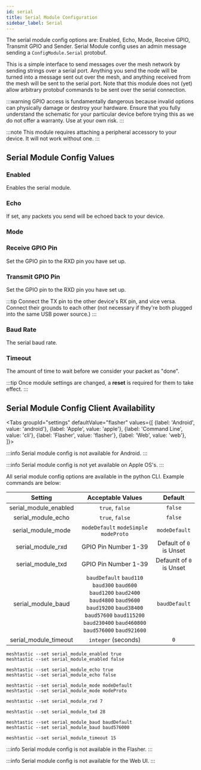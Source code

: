 ```yaml
---
id: serial
title: Serial Module Configuration
sidebar_label: Serial
---
```



The serial module config options are: Enabled, Echo, Mode, Receive GPIO, Transmit GPIO and Sender.  Serial Module config uses an admin message sending a `ConfigModule.Serial` protobuf.

This is a simple interface to send messages over the mesh network by sending strings over a serial port. Anything you send the node will be turned into a message sent out over the mesh, and anything received from the mesh will be sent to the serial port. Note that this module does not (yet) allow arbitrary protobuf commands to be sent over the serial connection.

:::warning
GPIO access is fundamentally dangerous because invalid options can physically damage or destroy your hardware. Ensure that you fully understand the schematic for your particular device before trying this as we do not offer a warranty. Use at your own risk.
:::

:::note
This module requires attaching a peripheral accessory to your device. It will not work without one.
:::

## Serial Module Config Values

### Enabled

Enables the serial module.

### Echo

If set, any packets you send will be echoed back to your device.

### Mode

### Receive GPIO Pin

Set the GPIO pin to the RXD pin you have set up.

### Transmit GPIO Pin

Set the GPIO pin to the RXD pin you have set up.

:::tip
Connect the TX pin to the other device's RX pin, and vice versa. Connect their grounds to each other (not necessary if they're both plugged into the same USB power source.)
:::

### Baud Rate

The serial baud rate.

### Timeout

The amount of time to wait before we consider your packet as "done".

:::tip
Once module settings are changed, a **reset** is required for them to take effect.
:::

## Serial Module Config Client Availability

<Tabs
groupId="settings"
defaultValue="flasher"
values={[
{label: 'Android', value: 'android'},
{label: 'Apple', value: 'apple'},
{label: 'Command Line', value: 'cli'},
{label: 'Flasher', value: 'flasher'},
{label: 'Web', value: 'web'},
]}>
<TabItem value="android">

:::info
Serial module config is not available for Android.
:::

</TabItem>
<TabItem value="apple">

:::info
Serial module config is not yet available on Apple OS's.
:::

</TabItem>
<TabItem value="cli">

All serial module config options are available in the python CLI. Example commands are below:

|        Setting        |  Acceptable Values  | Default |
| :-------------------: | :-----------------: | :-----: |
| serial_module_enabled |   `true`, `false`   | `false` |
|  serial_module_echo   |   `true`, `false`   | `false` |
|  serial_module_mode   |      `modeDefault` `modeSimple` `modeProto`  |  `modeDefault`   |
|   serial_module_rxd   |  GPIO Pin Number 1-39    | Default of `0` is Unset |
|   serial_module_txd   |  GPIO Pin Number 1-39   |  Defaunlt of `0` is Unset  |
| serial_module_baud    | `baudDefault` `baud110` `baud300` `baud600` `baud1200` `baud2400` `baud4800` `baud9600` `baud19200` `baud38400` `baud57600` `baud115200` `baud230400` `baud460800` `baud576000` `baud921600` |  `baudDefault`  |
| serial_module_timeout | `integer` (seconds) |   `0`   |


```shell title="Enable / Disable Module"
meshtastic --set serial_module_enabled true
meshtastic --set serial_module_enabled false
```

```shell title="Enable / Disable Echo"
meshtastic --set serial_module_echo true
meshtastic --set serial_module_echo false
```

```shell title="Set Mode"
meshtastic --set serial_module_mode modeDefault
meshtastic --set serial_module_mode modeProto
``` 

```shell title="Set RXD to GPIO pin number 7"
meshtastic --set serial_module_rxd 7
```

```shell title="Set TXD to GPIO pin number 28"
meshtastic --set serial_module_txd 28
```

```shell title="Set Baud Rate"
meshtastic --set serial_module_baud baudDefault
meshtastic --set serial_module_baud baud576000
```

```shell title="Set Timeout to 15 seconds"
meshtastic --set serial_module_timeout 15
```

</TabItem>
<TabItem value="flasher">

:::info
Serial module config is not available in the Flasher.
:::

  </TabItem>
  <TabItem value="web">

:::info
Serial module config is not available for the Web UI.
:::
    
  </TabItem>
</Tabs>